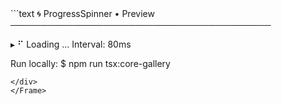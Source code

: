 <Frame>
<div style={{background:'#0f131a',border:'1px solid #1f2430',borderRadius:'8px' ,width:'100%',height:'100%',overflow:'hidden',boxShadow:'0 10px 30px rgba(0,0,0,.35)'}}>
```text
🌀 ProgressSpinner • Preview
──────────────────────────────────────────

  ▸ ⠋ Loading …
    Interval: 80ms

Run locally:
  $ npm run tsx:core-gallery
```
</div>
</Frame>


